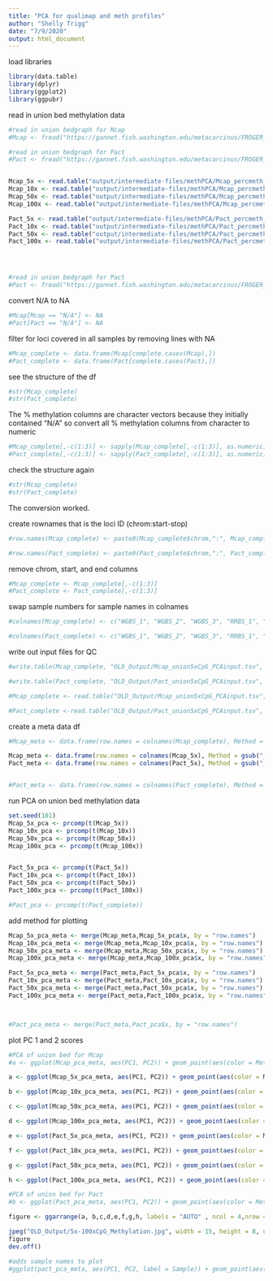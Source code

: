 ```yaml
---
title: "PCA for qualimap and meth profiles"
author: "Shelly Trigg"
date: "7/9/2020"
output: html_document
---
```



load libraries
```r
library(data.table)
library(dplyr)
library(ggplot2)
library(ggpubr)
```

read in union bed methylation data
```r
#read in union bedgraph for Mcap
#Mcap <- fread("https://gannet.fish.washington.edu/metacarcinus/FROGER_meth_compare/20200424/10-unionbedg/Mcap_union_5x.bedgraph")

#read in union bedgraph for Pact
#Pact <- fread("https://gannet.fish.washington.edu/metacarcinus/FROGER_meth_compare/20200424/10-unionbedg/Pact_union_5x.bedgraph")


Mcap_5x <- read.table("output/intermediate-files/methPCA/Mcap_percmeth_5x.txt", header = T)
Mcap_10x <- read.table("output/intermediate-files/methPCA/Mcap_percmeth_10x.txt", header = T)
Mcap_50x <- read.table("output/intermediate-files/methPCA/Mcap_percmeth_50x.txt", header = T)
Mcap_100x <- read.table("output/intermediate-files/methPCA/Mcap_percmeth_100x.txt", header = T)

Pact_5x <- read.table("output/intermediate-files/methPCA/Pact_percmeth_5x.txt", header = T)
Pact_10x <- read.table("output/intermediate-files/methPCA/Pact_percmeth_10x.txt", header = T)
Pact_50x <- read.table("output/intermediate-files/methPCA/Pact_percmeth_50x.txt", header = T)
Pact_100x <- read.table("output/intermediate-files/methPCA/Pact_percmeth_100x.txt", header =T)




#read in union bedgraph for Pact
#Pact <- fread("https://gannet.fish.washington.edu/metacarcinus/FROGER_meth_compare/20200424/10-unionbedg/Pact_union_5x.bedgraph")


```

convert N/A to NA
```r
#Mcap[Mcap == "N/A"] <- NA
#Pact[Pact == "N/A"] <- NA
```

filter for loci covered in all samples by removing lines with NA
```r
#Mcap_complete <- data.frame(Mcap[complete.cases(Mcap),])
#Pact_complete <- data.frame(Pact[complete.cases(Pact),])

```

see the structure of the df
```r
#str(Mcap_complete)
#str(Pact_complete)

```

The % methylation columns are character vectors because they initially contained "N/A" so convert all % methylation columns from character to numeric
```r
#Mcap_complete[,-c(1:3)] <- sapply(Mcap_complete[,-c(1:3)], as.numeric)
#Pact_complete[,-c(1:3)] <- sapply(Pact_complete[,-c(1:3)], as.numeric)

```

check the structure again
```r
#str(Mcap_complete)
#str(Pact_complete)

```
The conversion worked.

create rownames that is the loci ID (chrom:start-stop)
```r
#row.names(Mcap_complete) <- paste0(Mcap_complete$chrom,":", Mcap_complete$start,"-",Mcap_complete$end)

#row.names(Pact_complete) <- paste0(Pact_complete$chrom,":", Pact_complete$start,"-",Pact_complete$end)
```

remove chrom, start, and end columns
```r
#Mcap_complete <- Mcap_complete[,-c(1:3)]
#Pact_complete <- Pact_complete[,-c(1:3)]
```


swap sample numbers for sample names in colnames
```r
#colnames(Mcap_complete) <- c("WGBS_1", "WGBS_2", "WGBS_3", "RRBS_1", "RRBS_2", "RRBS_3", "MBDBS_1", "MBDBS_2", "MBDBS_3")

#colnames(Pact_complete) <- c("WGBS_1", "WGBS_2", "WGBS_3", "RRBS_1", "RRBS_2", "RRBS_3", "MBDBS_1", "MBDBS_2", "MBDBS_3")
```

write out input files for QC
```r
#write.table(Mcap_complete, "OLD_Output/Mcap_union5xCpG_PCAinput.tsv", sep ="\t", quote = F)

#write.table(Pact_complete, "OLD_Output/Pact_union5xCpG_PCAinput.tsv", sep ="\t", quote = F)

```

```r
#Mcap_complete <- read.table("OLD_Output/Mcap_union5xCpG_PCAinput.tsv", sep = "\t", stringsAsFactors = F, header = T, row.names = 1)

#Pact_complete <-read.table("OLD_Output/Pact_union5xCpG_PCAinput.tsv", sep = "\t", stringsAsFactors = F,header = T, row.names = 1)
```


create a meta data df
```r
#Mcap_meta <- data.frame(row.names = colnames(Mcap_complete), Method = gsub("_.*","",colnames(Mcap_complete)))

Mcap_meta <- data.frame(row.names = colnames(Mcap_5x), Method = gsub("_.*","",colnames(Mcap_5x)))
Pact_meta <- data.frame(row.names = colnames(Pact_5x), Method = gsub("_.*","",colnames(Pact_5x)))


#Pact_meta <- data.frame(row.names = colnames(Pact_complete), Method = gsub("_.*","",colnames(Pact_complete)))
```

run PCA on union bed methylation data
```r
set.seed(101)
Mcap_5x_pca <- prcomp(t(Mcap_5x))
Mcap_10x_pca <- prcomp(t(Mcap_10x))
Mcap_50x_pca <- prcomp(t(Mcap_50x))
Mcap_100x_pca <- prcomp(t(Mcap_100x))


Pact_5x_pca <- prcomp(t(Pact_5x))
Pact_10x_pca <- prcomp(t(Pact_10x))
Pact_50x_pca <- prcomp(t(Pact_50x))
Pact_100x_pca <- prcomp(t(Pact_100x))

#Pact_pca <- prcomp(t(Pact_complete))
```

add method for plotting
```r
Mcap_5x_pca_meta <- merge(Mcap_meta,Mcap_5x_pca$x, by = "row.names")
Mcap_10x_pca_meta <- merge(Mcap_meta,Mcap_10x_pca$x, by = "row.names")
Mcap_50x_pca_meta <- merge(Mcap_meta,Mcap_50x_pca$x, by = "row.names")
Mcap_100x_pca_meta <- merge(Mcap_meta,Mcap_100x_pca$x, by = "row.names")

Pact_5x_pca_meta <- merge(Pact_meta,Pact_5x_pca$x, by = "row.names")
Pact_10x_pca_meta <- merge(Pact_meta,Pact_10x_pca$x, by = "row.names")
Pact_50x_pca_meta <- merge(Pact_meta,Pact_50x_pca$x, by = "row.names")
Pact_100x_pca_meta <- merge(Pact_meta,Pact_100x_pca$x, by = "row.names")



#Pact_pca_meta <- merge(Pact_meta,Pact_pca$x, by = "row.names")
```


plot PC 1 and 2 scores

```r
#PCA of union bed for Mcap
#a <- ggplot(Mcap_pca_meta, aes(PC1, PC2)) + geom_point(aes(color = Method), size = 3) + scale_color_manual(values = c("#FD8D3C","#9E9AC8","#74C476")) + theme_bw() + ylab(paste0("PC2 (", round(summary(Mcap_pca)[[6]][[5]]*100,2),"% variation explained)")) + xlab(paste0("PC1 (",round(summary(Mcap_pca)[[6]][[2]]*100,2),"% variation explained)")) + labs(color = "method") + ggtitle(expression(italic("M.capitata")))

a <- ggplot(Mcap_5x_pca_meta, aes(PC1, PC2)) + geom_point(aes(color = Method), size = 3) + scale_color_manual(values = c("#FD8D3C","#9E9AC8","#74C476")) + theme_bw() + ylab(paste0("PC2 (", round(summary(Mcap_5x_pca)[[6]][[5]]*100,2),"% variation explained)")) + xlim(-700,900) + ylim(-550,450) +xlab(paste0("PC1 (",round(summary(Mcap_5x_pca)[[6]][[2]]*100,2),"% variation explained)")) + labs(color = "method") + ggtitle("read threshold: 5x") +  theme(plot.title = element_text(hjust = 0.5))

b <- ggplot(Mcap_10x_pca_meta, aes(PC1, PC2)) + geom_point(aes(color = Method), size = 3) + scale_color_manual(values = c("#FD8D3C","#9E9AC8","#74C476")) + theme_bw() + ylab(paste0("PC2 (", round(summary(Mcap_10x_pca)[[6]][[5]]*100,2),"% variation explained)")) + xlim(-700,900) + ylim(-550,450)+ xlab(paste0("PC1 (",round(summary(Mcap_10x_pca)[[6]][[2]]*100,2),"% variation explained)")) + labs(color = "method") + ggtitle("read threshold: 10x") +  theme(plot.title = element_text(hjust = 0.5))

c <- ggplot(Mcap_50x_pca_meta, aes(PC1, PC2)) + geom_point(aes(color = Method), size = 3) + scale_color_manual(values = c("#FD8D3C","#9E9AC8","#74C476")) + theme_bw() + ylab(paste0("PC2 (", round(summary(Mcap_50x_pca)[[6]][[5]]*100,2),"% variation explained)")) + xlim(-700,900) + ylim(-550,450)+ xlab(paste0("PC1 (",round(summary(Mcap_50x_pca)[[6]][[2]]*100,2),"% variation explained)")) + labs(color = "method") + ggtitle("read threshold: 50x") +  theme(plot.title = element_text(hjust = 0.5))

d <- ggplot(Mcap_100x_pca_meta, aes(PC1, PC2)) + geom_point(aes(color = Method), size = 3) + scale_color_manual(values = c("#FD8D3C","#9E9AC8","#74C476")) + theme_bw() + ylab(paste0("PC2 (", round(summary(Mcap_100x_pca)[[6]][[5]]*100,2),"% variation explained)")) + xlim(-700,900) + ylim(-550,450)+ xlab(paste0("PC1 (",round(summary(Mcap_100x_pca)[[6]][[2]]*100,2),"% variation explained)")) + labs(color = "method") + ggtitle("read threshold: 100x") +  theme(plot.title = element_text(hjust = 0.5))

e <- ggplot(Pact_5x_pca_meta, aes(PC1, PC2)) + geom_point(aes(color = Method), size = 3) + scale_color_manual(values = c("#FD8D3C","#9E9AC8","#74C476")) + theme_bw() + ylab(paste0("PC2 (", round(summary(Pact_5x_pca)[[6]][[5]]*100,2),"% variation explained)")) + xlim(-4000,8000) + ylim(-3500,2500) +xlab(paste0("PC1 (",round(summary(Pact_5x_pca)[[6]][[2]]*100,2),"% variation explained)")) + labs(color = "method") 

f <- ggplot(Pact_10x_pca_meta, aes(PC1, PC2)) + geom_point(aes(color = Method), size = 3) + scale_color_manual(values = c("#FD8D3C","#9E9AC8","#74C476")) + theme_bw() + ylab(paste0("PC2 (", round(summary(Pact_10x_pca)[[6]][[5]]*100,2),"% variation explained)")) + xlim(-4000,8000) + ylim(-3500,2500)+ xlab(paste0("PC1 (",round(summary(Pact_10x_pca)[[6]][[2]]*100,2),"% variation explained)")) + labs(color = "method") 

g <- ggplot(Pact_50x_pca_meta, aes(PC1, PC2)) + geom_point(aes(color = Method), size = 3) + scale_color_manual(values = c("#FD8D3C","#9E9AC8","#74C476")) + theme_bw() + ylab(paste0("PC2 (", round(summary(Pact_50x_pca)[[6]][[5]]*100,2),"% variation explained)")) + xlim(-4000,8000) + ylim(-3500,2500) + xlab(paste0("PC1 (",round(summary(Pact_50x_pca)[[6]][[2]]*100,2),"% variation explained)")) + labs(color = "method") 

h <- ggplot(Pact_100x_pca_meta, aes(PC1, PC2)) + geom_point(aes(color = Method), size = 3) + scale_color_manual(values = c("#FD8D3C","#9E9AC8","#74C476")) + theme_bw() + ylab(paste0("PC2 (", round(summary(Pact_100x_pca)[[6]][[5]]*100,2),"% variation explained)")) + xlim(-4000,8000) + ylim(-3500,2500)+ xlab(paste0("PC1 (",round(summary(Pact_100x_pca)[[6]][[2]]*100,2),"% variation explained)")) + labs(color = "method") 

#PCA of union bed for Pact
#b <- ggplot(Pact_pca_meta, aes(PC1, PC2)) + geom_point(aes(color = Method), size = 3) + scale_color_manual(values = c("#FD8D3C","#9E9AC8","#74C476")) + theme_bw() + ylab(paste0("PC2 (", round(summary(Pact_pca)[[6]][[5]]*100,2),"% variation explained)")) + xlab(paste0("PC1 (",round(summary(Pact_pca)[[6]][[2]]*100,2),"% variation explained)")) + labs(color = "method") + ggtitle(expression(italic("P.acuta")))

figure <- ggarrange(a, b,c,d,e,f,g,h, labels = "AUTO" , ncol = 4,nrow = 2,common.legend = TRUE, legend = "top")

jpeg("OLD_Output/5x-100xCpG_Methylation.jpg", width = 15, height = 8, units = "in", res = 300)
figure
dev.off()

#adds sample names to plot
#ggplot(pact_pca_meta, aes(PC1, PC2, label = Sample)) + geom_point(aes(color = Group)) + geom_text(size = 1.5,hjust=1,vjust=-1) + scale_color_manual(values = c("#E6550D", "#756BB1","#31A354" )) + theme_bw() + ylab("PC2") + xlab("PC1")

```

